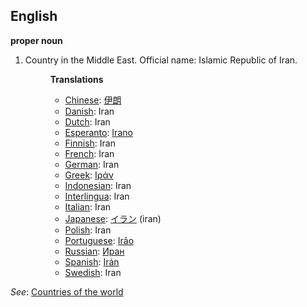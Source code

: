 ==English==

'''proper noun'''

# Country in the Middle East. Official name: Islamic Republic of Iran.
#:'''Translations'''
#:*[[Chinese]]: [[伊朗]]
#:*[[Danish]]: Iran
#:*[[Dutch]]: Iran
#:*[[Esperanto]]: [[Irano]]
#:*[[Finnish]]: Iran
#:*[[French]]: Iran
#:*[[German]]: Iran
#:*[[Greek]]: [[Ιράν]]
#:*[[Indonesian]]: Iran
#:*[[Interlingua]]: Iran
#:*[[Italian]]: Iran
#:*[[Japanese]]: [[イラン]] (iran)
#:*[[Polish]]: Iran
#:*[[Portuguese]]: [[Irão]]
#:*[[Russian]]: [[Иран]]
#:*[[Spanish]]: [[Irán]]
#:*[[Swedish]]: Iran

''See'': [[Countries of the world]]